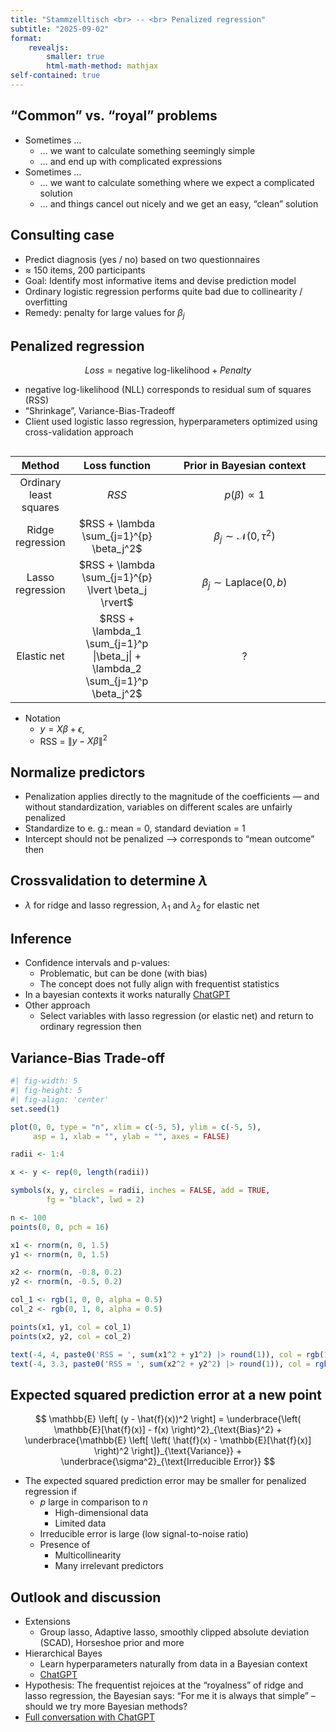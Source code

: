 ```yaml
---
title: "Stammzelltisch <br> -- <br> Penalized regression"
subtitle: "2025-09-02"
format: 
    revealjs:
        smaller: true
        html-math-method: mathjax
self-contained: true
---
```


## "Common" vs. "royal" problems
* Sometimes ...
  * ... we want to calculate something seemingly simple
  * ... and end up with complicated expressions
* Sometimes ...
  * ... we want to calculate something where we expect a complicated solution
  * ... and things cancel out nicely and we get an easy, "clean" solution

## Consulting case
* Predict diagnosis (yes / no) based on two questionnaires
* $\approx$ 150 items, 200 participants
* Goal: Identify most informative items and devise prediction model
* Ordinary logistic regression performs quite bad due to collinearity / overfitting
* Remedy: penalty for large values for $\beta_j$

## Penalized regression
$$
Loss = \text{negative log-likelihood} + Penalty
$$

* negative log-likelihood (NLL) corresponds to residual sum of squares (RSS)
* "Shrinkage", Variance-Bias-Tradeoff
* Client used logistic lasso regression, hyperparameters optimized using cross-validation approach

## 

| Method | Loss function | Prior in Bayesian context |
|:------:|:-------------:|:-------------------------:|
| Ordinary least squares | $RSS$ | $p(\beta) \propto 1$|
| Ridge regression | $RSS + \lambda \sum_{j=1}^{p} \beta_j^2$ | $\beta_j \sim \mathcal{N}(0, \tau^2)$ |
| Lasso regression | $RSS + \lambda \sum_{j=1}^{p} \lvert \beta_j \rvert$ | $\beta_j \sim \text{Laplace}(0, b)$ |
| Elastic net | $RSS + \lambda_1 \sum_{j=1}^p |\beta_j| + \lambda_2 \sum_{j=1}^p \beta_j^2$ | ? |

* Notation
  * $y = X\beta + \epsilon$,  
  * RSS = $\|y - X\beta\|^2$


## Normalize predictors
* Penalization applies directly to the magnitude of the coefficients — and without standardization, variables on different scales are unfairly penalized
* Standardize to e. g.: mean = 0, standard deviation = 1
* Intercept should not be penalized --> corresponds to "mean outcome" then

## Crossvalidation to determine $\lambda$
* $\lambda$ for ridge and lasso regression, $\lambda_1$ and $\lambda_2$ for elastic net

## Inference
* Confidence intervals and p-values: 
  * Problematic, but can be done (with bias)
  * The concept does not fully align with frequentist statistics
* In a bayesian contexts it works naturally
[ChatGPT](https://chatgpt.com/s/t_68ad9754481881918cfe7d4844b13ae5)
* Other approach
  * Select variables with lasso regression (or elastic net) and return to ordinary regression then
  

## Variance-Bias Trade-off
```r
#| fig-width: 5
#| fig-height: 5
#| fig-align: 'center'
set.seed(1)

plot(0, 0, type = "n", xlim = c(-5, 5), ylim = c(-5, 5),
     asp = 1, xlab = "", ylab = "", axes = FALSE)

radii <- 1:4

x <- y <- rep(0, length(radii))

symbols(x, y, circles = radii, inches = FALSE, add = TRUE,
        fg = "black", lwd = 2)

n <- 100
points(0, 0, pch = 16)

x1 <- rnorm(n, 0, 1.5)
y1 <- rnorm(n, 0, 1.5)

x2 <- rnorm(n, -0.8, 0.2)
y2 <- rnorm(n, -0.5, 0.2)

col_1 <- rgb(1, 0, 0, alpha = 0.5)
col_2 <- rgb(0, 1, 0, alpha = 0.5)

points(x1, y1, col = col_1)
points(x2, y2, col = col_2)

text(-4, 4, paste0('RSS = ', sum(x1^2 + y1^2) |> round(1)), col = rgb(1, 0, 0,))
text(-4, 3.3, paste0('RSS = ', sum(x2^2 + y2^2) |> round(1)), col = rgb(0, 1, 0,))
```

## Expected squared prediction error at a new point
$$
\mathbb{E} \left[ (y - \hat{f}(x))^2 \right] =
\underbrace{\left( \mathbb{E}[\hat{f}(x)] - f(x) \right)^2}_{\text{Bias}^2} +
\underbrace{\mathbb{E} \left[ \left( \hat{f}(x) - \mathbb{E}[\hat{f}(x)] \right)^2 \right]}_{\text{Variance}} +
\underbrace{\sigma^2}_{\text{Irreducible Error}}
$$

* The expected squared prediction error may be smaller for penalized regression if
  * $p$ large in comparison to $n$
    * High-dimensional data
    * Limited data
  * Irreducible error is large (low signal-to-noise ratio)
  * Presence of
    * Multicollinearity
    * Many irrelevant predictors

## Outlook and discussion
* Extensions
  * Group lasso, Adaptive lasso, smoothly clipped absolute deviation (SCAD), Horseshoe prior and more
* Hierarchical Bayes
  * Learn hyperparameters naturally from data in a Bayesian context
  * [ChatGPT](https://chatgpt.com/s/t_68ad98ec688c81918a8085332d07004e)
* Hypothesis: The frequentist rejoices at the "royalness" of ridge and lasso regression, the Bayesian says: "For me it is always that simple" -- should we try more Bayesian methods?
* [Full conversation with ChatGPT](https://chatgpt.com/share/68ad968a-9784-8013-98bc-478539f4cf19)
